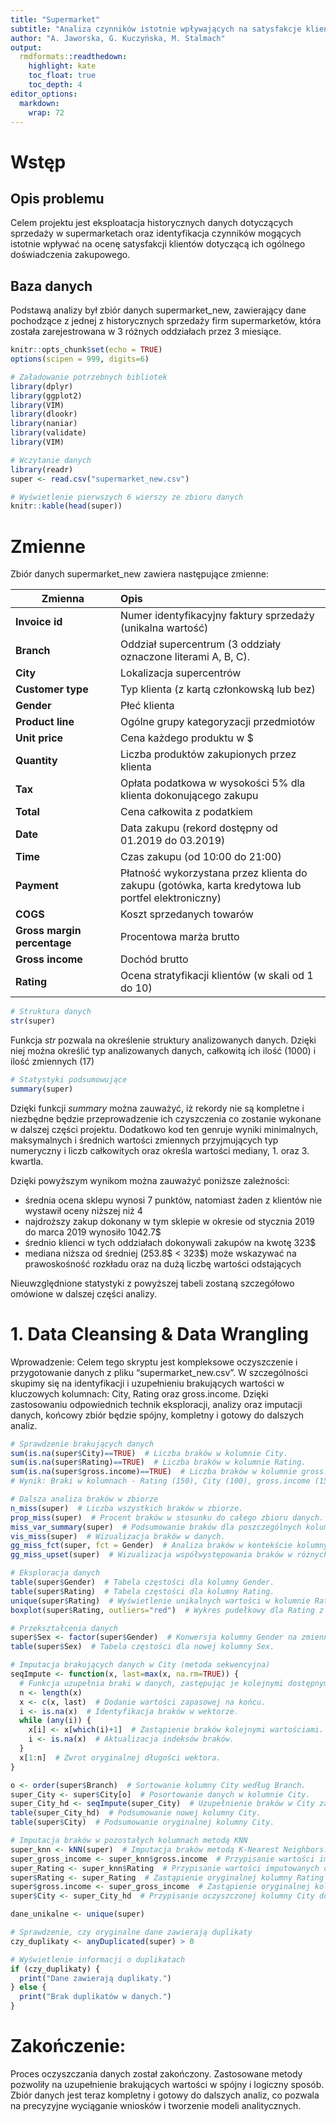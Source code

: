 ```yaml
---
title: "Supermarket"
subtitle: "Analiza czynników istotnie wpływających na satysfakcje klienta"
author: "A. Jaworska, G. Kuczyńska, M. Stalmach"
output:
  rmdformats::readthedown:
    highlight: kate
    toc_float: true
    toc_depth: 4
editor_options: 
  markdown: 
    wrap: 72
---
```


# Wstęp

## Opis problemu

Celem projektu jest eksploatacja historycznych danych dotyczących
sprzedaży w supermarketach oraz identyfikacja czynników mogących
istotnie wpływać na ocenę satysfakcji klientów dotyczącą ich ogólnego
doświadczenia zakupowego.

## Baza danych

Podstawą analizy był zbiór danych supermarket_new, zawierający dane
pochodzące z jednej z historycznych sprzedaży firm supermarketów, która
została zarejestrowana w 3 różnych oddziałach przez 3 miesiące.

```r

knitr::opts_chunk$set(echo = TRUE)
options(scipen = 999, digits=6) 

# Załadowanie potrzebnych bibliotek
library(dplyr) 
library(ggplot2)
library(VIM)
library(dlookr)
library(naniar)
library(validate)
library(VIM)
```

```r

# Wczytanie danych 
library(readr) 
super <- read.csv("supermarket_new.csv")

```

```r

# Wyświetlenie pierwszych 6 wierszy ze zbioru danych
knitr::kable(head(super))

```

# Zmienne

Zbiór danych supermarket_new zawiera następujące zmienne:

| Zmienna | Opis |
|------------------------|:-----------------------------------------------|
| **Invoice id** | Numer identyfikacyjny faktury sprzedaży (unikalna wartość) |
| **Branch** | Oddział supercentrum (3 oddziały oznaczone literami A, B, C). |
| **City** | Lokalizacja supercentrów |
| **Customer type** | Typ klienta (z kartą członkowską lub bez) |
| **Gender** | Płeć klienta |
| **Product line** | Ogólne grupy kategoryzacji przedmiotów |
| **Unit price** | Cena każdego produktu w \$ |
| **Quantity** | Liczba produktów zakupionych przez klienta |
| **Tax** | Opłata podatkowa w wysokości 5% dla klienta dokonującego zakupu |
| **Total** | Cena całkowita z podatkiem |
| **Date** | Data zakupu (rekord dostępny od 01.2019 do 03.2019) |
| **Time** | Czas zakupu (od 10:00 do 21:00) |
| **Payment** | Płatność wykorzystana przez klienta do zakupu (gotówka, karta kredytowa lub portfel elektroniczny) |
| **COGS** | Koszt sprzedanych towarów |
| **Gross margin percentage** | Procentowa marża brutto |
| **Gross income** | Dochód brutto |
| **Rating** | Ocena stratyfikacji klientów (w skali od 1 do 10) |

```r

# Struktura danych
str(super)
```

Funkcja *str* pozwala na określenie struktury analizowanych danych.
Dzięki niej można określić typ analizowanych danych, całkowitą ich ilość
(1000) i ilość zmiennych (17)

```r
# Statystyki podsumowujące
summary(super)

```

Dzięki funkcji *summary* można zauważyć, iż rekordy nie są kompletne i
niezbędne będzie przeprowadzenie ich czyszczenia co zostanie wykonane w
dalszej części projektu. Dodatkowo kod ten genruje wyniki minimalnych,
maksymalnych i średnich wartości zmiennych przyjmujących typ numeryczny
i liczb całkowitych oraz określa wartości mediany, 1. oraz 3. kwartla.

Dzięki powyższym wynikom można zauważyć poniższe zależności:

-   średnia ocena sklepu wynosi 7 punktów, natomiast żaden z klientów
    nie wystawił oceny niższej niż 4 
-   najdroższy zakup dokonany w tym sklepie w okresie od stycznia 2019
    do marca 2019 wynosiło 1042.7\$\
-   średnio klienci w tych oddziałach dokonywali zakupów na kwotę 323\$\
-   mediana niższa od średniej (253.8\$ \< 323\$) może wskazywać na
    prawoskośność rozkładu oraz na dużą liczbę wartości odstających 

Nieuwzględnione statystyki z powyższej tabeli zostaną szczegółowo
omówione w dalszej części analizy.

# 1. Data Cleansing & Data Wrangling
Wprowadzenie:
Celem tego skryptu jest kompleksowe oczyszczenie i przygotowanie danych z pliku "supermarket_new.csv". 
W szczególności skupimy się na identyfikacji i uzupełnieniu brakujących wartości w kluczowych kolumnach: City, Rating oraz gross.income. 
Dzięki zastosowaniu odpowiednich technik eksploracji, analizy oraz imputacji danych, końcowy zbiór będzie spójny, kompletny i gotowy do dalszych analiz.
```r

# Sprawdzenie brakujących danych
sum(is.na(super$City)==TRUE)  # Liczba braków w kolumnie City.
sum(is.na(super$Rating)==TRUE)  # Liczba braków w kolumnie Rating.
sum(is.na(super$gross.income)==TRUE)  # Liczba braków w kolumnie gross.income.
# Wynik: Braki w kolumnach - Rating (150), City (100), gross.income (150).

# Dalsza analiza braków w zbiorze
n_miss(super)  # Liczba wszystkich braków w zbiorze.
prop_miss(super)  # Procent braków w stosunku do całego zbioru danych.
miss_var_summary(super)  # Podsumowanie braków dla poszczególnych kolumn.
vis_miss(super)  # Wizualizacja braków w danych.
gg_miss_fct(super, fct = Gender)  # Analiza braków w kontekście kolumny Gender.
gg_miss_upset(super)  # Wizualizacja współwystępowania braków w różnych kolumnach.

# Eksploracja danych
table(super$Gender)  # Tabela częstości dla kolumny Gender.
table(super$Rating)  # Tabela częstości dla kolumny Rating.
unique(super$Rating)  # Wyświetlenie unikalnych wartości w kolumnie Rating.
boxplot(super$Rating, outliers="red")  # Wykres pudełkowy dla Rating z zaznaczeniem wartości odstających.

# Przekształcenia danych
super$Sex <- factor(super$Gender)  # Konwersja kolumny Gender na zmienną kategoryczną jako Sex.
table(super$Sex)  # Tabela częstości dla nowej kolumny Sex.

# Imputacja brakujących danych w City (metoda sekwencyjna)
seqImpute <- function(x, last=max(x, na.rm=TRUE)) {  
  # Funkcja uzupełnia braki w danych, zastępując je kolejnymi dostępnymi wartościami.
  n <- length(x)  
  x <- c(x, last)  # Dodanie wartości zapasowej na końcu.
  i <- is.na(x)  # Identyfikacja braków w wektorze.
  while (any(i)) {  
    x[i] <- x[which(i)+1]  # Zastąpienie braków kolejnymi wartościami.
    i <- is.na(x)  # Aktualizacja indeksów braków.
  }
  x[1:n]  # Zwrot oryginalnej długości wektora.
}

o <- order(super$Branch)  # Sortowanie kolumny City według Branch.
super_City <- super$City[o]  # Posortowanie danych w kolumnie City.
super_City_hd <- seqImpute(super_City)  # Uzupełnienie braków w City za pomocą funkcji seqImpute.
table(super_City_hd)  # Podsumowanie nowej kolumny City.
table(super$City)  # Podsumowanie oryginalnej kolumny City.

# Imputacja braków w pozostałych kolumnach metodą KNN
super_knn <- kNN(super)  # Imputacja braków metodą K-Nearest Neighbors.
super_gross_income <- super_knn$gross.income  # Przypisanie wartości imputowanych dla gross.income.
super_Rating <- super_knn$Rating  # Przypisanie wartości imputowanych dla Rating.
super$Rating <- super_Rating  # Zastąpienie oryginalnej kolumny Rating imputowaną wersją.
super$gross.income <- super_gross_income  # Zastąpienie oryginalnej kolumny gross.income imputowaną wersją.
super$City <- super_City_hd  # Przypisanie oczyszczonej kolumny City do zbioru danych.

dane_unikalne <- unique(super)

# Sprawdzenie, czy oryginalne dane zawierają duplikaty
czy_duplikaty <- anyDuplicated(super) > 0

# Wyświetlenie informacji o duplikatach
if (czy_duplikaty) {
  print("Dane zawierają duplikaty.")
} else {
  print("Brak duplikatów w danych.")
}

```
# Zakończenie:
Proces oczyszczania danych został zakończony. Zastosowane metody pozwoliły na uzupełnienie brakujących wartości w spójny i logiczny sposób. 
Zbiór danych jest teraz kompletny i gotowy do dalszych analiz, co pozwala na precyzyjne wyciąganie wniosków i tworzenie modeli analitycznych.
